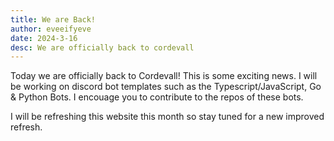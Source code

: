 ```yaml
---
title: We are Back! 
author: eveeifyeve
date: 2024-3-16
desc: We are officially back to cordevall
---
```


Today we are officially back to Cordevall! This is some exciting news. 
I will be working on discord bot templates such as the Typescript/JavaScript, Go & Python Bots.
I encouage you to contribute to the repos of these bots.

I will be refreshing this website this month so stay tuned for a new improved refresh.
